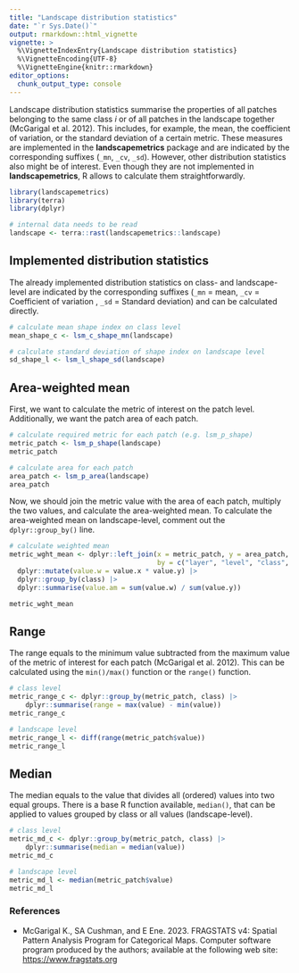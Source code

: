 ```yaml
---
title: "Landscape distribution statistics"
date: "`r Sys.Date()`"
output: rmarkdown::html_vignette
vignette: >
  %\VignetteIndexEntry{Landscape distribution statistics}
  %\VignetteEncoding{UTF-8}
  %\VignetteEngine{knitr::rmarkdown}
editor_options: 
  chunk_output_type: console
---
```


Landscape distribution statistics summarise the properties of all patches belonging to the same class *i* or of all patches in the landscape together (McGarigal et al. 2012). 
This includes, for example, the mean, the coefficient of variation, or the standard deviation of a certain metric. 
These measures are implemented in the  **landscapemetrics** package and are indicated by the corresponding suffixes (`_mn`, `_cv`, `_sd`).
However, other distribution statistics also might be of interest. 
Even though they are not implemented in **landscapemetrics**, R allows to calculate them straightforwardly. 

```r
library(landscapemetrics)
library(terra)
library(dplyr)

# internal data needs to be read
landscape <- terra::rast(landscapemetrics::landscape)
```

## Implemented distribution statistics ## 

The already implemented distribution statistics on class- and landscape-level are indicated by the corresponding suffixes (`_mn` = mean, `_cv` = Coefficient of variation , `_sd` = Standard deviation) and can be calculated directly.

```r
# calculate mean shape index on class level
mean_shape_c <- lsm_c_shape_mn(landscape)

# calculate standard deviation of shape index on landscape level
sd_shape_l <- lsm_l_shape_sd(landscape)
```

## Area-weighted mean

First, we want to calculate the metric of interest on the patch level. 
Additionally, we want the patch area of each patch.

```r
# calculate required metric for each patch (e.g. lsm_p_shape)
metric_patch <- lsm_p_shape(landscape)
metric_patch

# calculate area for each patch
area_patch <- lsm_p_area(landscape)
area_patch
```

Now, we should join the metric value with the area of each patch, multiply the two values, and calculate the area-weighted mean. 
To calculate the area-weighted mean on landscape-level, comment out the `dplyr::group_by()` line.

```r
# calculate weighted mean
metric_wght_mean <- dplyr::left_join(x = metric_patch, y = area_patch, 
                                     by = c("layer", "level", "class", "id")) |>
  dplyr::mutate(value.w = value.x * value.y) |>
  dplyr::group_by(class) |>
  dplyr::summarise(value.am = sum(value.w) / sum(value.y)) 

metric_wght_mean
```

## Range

The range equals to the minimum value subtracted from the maximum value of the metric of interest for each patch (McGarigal et al. 2012). 
This can be calculated using the `min()/max()` function or the `range()` function.

```r
# class level
metric_range_c <- dplyr::group_by(metric_patch, class) |> 
    dplyr::summarise(range = max(value) - min(value))
metric_range_c

# landscape level
metric_range_l <- diff(range(metric_patch$value))
metric_range_l
```

## Median

The median equals to the value that divides all (ordered) values into two equal groups.
There is a base R function available, `median()`, that can be applied to values grouped by class or all values (landscape-level). 

```r
# class level
metric_md_c <- dplyr::group_by(metric_patch, class) |> 
    dplyr::summarise(median = median(value))
metric_md_c

# landscape level
metric_md_l <- median(metric_patch$value)
metric_md_l
```

### References 

- McGarigal K., SA Cushman, and E Ene. 2023. FRAGSTATS v4: Spatial Pattern Analysis Program for Categorical Maps. Computer software program produced by the authors; available at the following web site: <https://www.fragstats.org>
